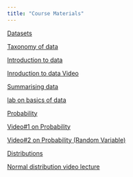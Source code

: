 ---
title: "Course Materials"
---

[Datasets](data/)


[Taxonomy of data](https://zahidasghar.com/infstat24/taxonomy.html)

[Introduction to data](https://github.com/OpenIntroStat/openintro-statistics-slides/blob/master/Chp%201/chp1.pdf)

[Inroduction to data Video](https://youtu.be/JqErvErJdmU) 

[Summarising data](https://github.com/OpenIntroStat/openintro-statistics-slides/blob/master/Chp%202/chp2.pdf)

[lab on basics of data](https://zahidasghar.com/infstat24/lab1.html)


[Probability](https://github.com/OpenIntroStat/openintro-statistics-slides/blob/master/Chp%203/chp3.pdf)

[Video#1 on Probability ](https://youtu.be/UqXVnd5FoMM)

[Video#2 on Probability (Random Variable)](https://youtu.be/9L4DSofEEqg)

[Distributions](https://github.com/OpenIntroStat/openintro-statistics-slides/blob/master/Chp%204/chp4.pdf)

[Normal distribution video lecture](https://youtu.be/962bzbnC1DA)


 
 
